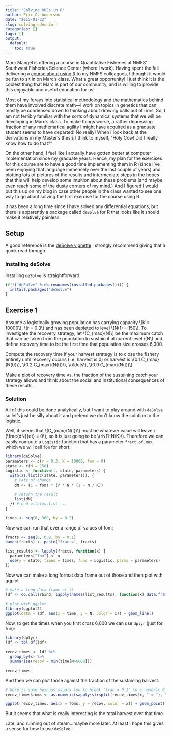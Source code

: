 ```yaml
---
title: "Solving ODEs in R"
author: Eric C. Anderson
date: "2015-01-22"
slug: solving-odes-in-r
categories: []
tags: []
output:
  default:
    toc: true
---
```



Marc Mangel is offering a course in Quantitative Fisheries at NMFS' Southwest Fisheries Science Center
(where I work).  Having spent the fall delivering a [course about using R](http://eriqande.github.io/rep-res-web/) to my NMFS 
colleagues, I thought it would be fun to sit in on Marc's class.  What a great opportunity!  I just think it is the coolest thing that
Marc is part of our community, and is willing to provide this enjoyable and useful education for us!

Most of my forays into statistical methodology and the mathematics behind them have involved discrete math---I work
on topics in genetics that can mostly be condensed down to thinking about drawing balls out of urns.  So, I am not terribly
familiar with the sorts of dynamical systems that we will be developing in Marc's class.
To make things worse, a rather depressing fraction of any mathematical agility I might have acquired as a graduate student seems
to have departed!  No really! When I look back at the derivations in my Master's thesis I think to myself, "Holy Cow! Did I really know
how to do that?"

On the other hand, I feel like I actually have gotten better at computer implementation since my graduate years.  Hence, my plan for
the exercises for this course are to have a good time implementing them in R (since I've been enjoying that language immensely over the
last couple of years) and plotting lots of pictures of the results and intermediate steps in the hopes that this will help
develop some intuition about these problems (and maybe even reach some of the dusty corners of my mind.)  And I figured I would
put this up on my blog in case other people in the class wanted to see one way to go about solving the first exercise for the course using
R.

It has been a long time since I have solved any differential equations, but there is apparently a package called `deSolve` for R that
looks like it should make it relatively painless.  


## Setup

A good reference is the [deSolve vignette](http://cran.r-project.org/web/packages/deSolve/vignettes/deSolve.pdf)
I strongly recommend giving that a quick read through.

### Installing deSolve
Installing `deSolve` is straightforward:
```r
if(!("deSolve" %in% rownames(installed.packages()))) {
  install.packages("deSolve")
}
```



## Exercise 1

Assume a logistically growing population has carrying capacity \\(K = 10000\\),
\\(r = 0.3\\) and has been depleted to level \\(N(1) = 150\\). To investigate the recovery strategy, let
\\(C_{max}(N)\\) be the maximum catch that can be taken from the population to sustain it at current
level \\(N\\) and define recovery time to be the first time that population size crosses 6,000.

Compute the recovery time if your harvest strategy is to close the fishery entirely until 
recovery occurs (i.e. harvest is 0) or harvest is \\(0.1 C_{max}(N(t))\\), 
\\(0.2 C_{max}(N(t))\\), 
\\(\\ldots\\), 
\\(0.9 C_{max}(N(t))\\).

Make a plot of recovery time vs. the fraction of the sustaining catch your strategy allows
and think about the social and institutional consequences of these results.


### Solution

All of this could be done analytically, but I
want to play around with `deSolve` so let's just be silly about
it and pretend we don't know the solution to the logistic.

Well, it seems that \\(C_{max}(N(t))\\) must be whatever value will leave \\(\\frac{dN}{dt} = 0\\), so it is 
just going to be \\(rN(1-N/K)\\).  Therefore we can easily compute a `Logistic` function that
has a parameter `fract.of.max`, which we will call `fom` for short:
```r
library(deSolve)
parameters <- c(r = 0.3, K = 10000, fom = 0)
state <- c(N = 150)
Logistic <- function(t, state, parameters) {
  with(as.list(c(state, parameters)), {
    # rate of change 
    dN <- (1 - fom) * (r * N * (1 - N / K))
    
    # return the result
    list(dN)
  }) # end with(as.list ...
}

times <- seq(0, 300, by = 0.2)
```
Now we can run that over a range of values of fom:
```r
fracts <- seq(0, 0.9, by = 0.1)
names(fracts) <- paste("frac =", fracts)

list_results <- lapply(fracts, function(x) {
  parameters["fom"] <- x
  ode(y = state, times = times, func = Logistic, parms = parameters)
})
```

Now we can make a long format data frame out of those and then plot with ggplot
```r
# make a long data frame of it
ldf <- do.call(rbind, lapply(names(list_results), function(x) data.frame(list_results[[x]], x, stringsAsFactors = FALSE)))

# plot with ggplot
library(ggplot2)
ggplot(data = ldf, aes(x = time, y = N, color = x)) + geom_line()

```

Now, to get the times when you first cross 6,000 we can use
`dplyr` (just for fun):
```r
library(dplyr)
ldf <- tbl_df(ldf)

recov_times <- ldf %>% 
  group_by(x) %>% 
  summarise(recov = min(time[N>6000]))

recov_times
```


And then we can plot those against the fraction of the
sustaining harvest.
```r
# here is some heinous sapply foo to break "frac = 0.1" to a numeric 0.1, etc....
recov_times$foms <- as.numeric(sapply(strsplit(recov_times$x, " = "), "[", 2))

ggplot(recov_times, aes(x = foms, y = recov, color = x)) + geom_point()
```

But it seems that what is really interesting is the total harvest over that time.  

Late, and running out of steam...maybe more later.  At least I hope this gives a sense for how to use `deSolve`.
